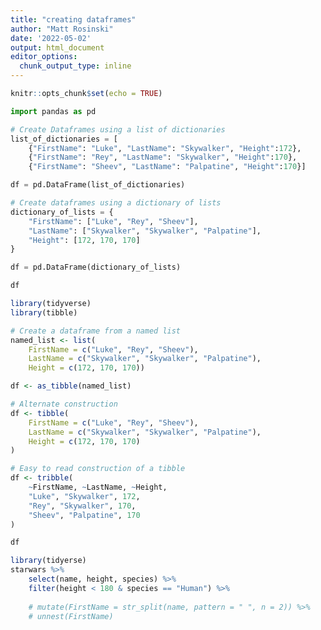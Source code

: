 ```yaml
---
title: "creating dataframes"
author: "Matt Rosinski"
date: '2022-05-02'
output: html_document
editor_options: 
  chunk_output_type: inline
---
```


```r
knitr::opts_chunk$set(echo = TRUE)
```

```python
import pandas as pd

# Create Dataframes using a list of dictionaries
list_of_dictionaries = [
    {"FirstName": "Luke", "LastName": "Skywalker", "Height":172},
    {"FirstName": "Rey", "LastName": "Skywalker", "Height":170},
    {"FirstName": "Sheev", "LastName": "Palpatine", "Height":170}]

df = pd.DataFrame(list_of_dictionaries)

# Create dataframes using a dictionary of lists
dictionary_of_lists = {
    "FirstName": ["Luke", "Rey", "Sheev"],
    "LastName": ["Skywalker", "Skywalker", "Palpatine"],
    "Height": [172, 170, 170]
}

df = pd.DataFrame(dictionary_of_lists)

df
```

```r
library(tidyverse)
library(tibble)

# Create a dataframe from a named list
named_list <- list(
    FirstName = c("Luke", "Rey", "Sheev"),
    LastName = c("Skywalker", "Skywalker", "Palpatine"),
    Height = c(172, 170, 170))

df <- as_tibble(named_list)

# Alternate construction
df <- tibble(
    FirstName = c("Luke", "Rey", "Sheev"),
    LastName = c("Skywalker", "Skywalker", "Palpatine"),
    Height = c(172, 170, 170)
)

# Easy to read construction of a tibble
df <- tribble(
    ~FirstName, ~LastName, ~Height,
    "Luke", "Skywalker", 172,
    "Rey", "Skywalker", 170,
    "Sheev", "Palpatine", 170
)

df
```

```r
library(tidyerse)
starwars %>% 
    select(name, height, species) %>%
    filter(height < 180 & species == "Human") %>%
    
    # mutate(FirstName = str_split(name, pattern = " ", n = 2)) %>% 
    # unnest(FirstName)
```

